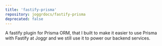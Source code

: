 ```yaml
---
title: 'fastify-prisma'
repository: joggrdocs/fastify-prisma
deprecated: false
---
```


A fastify plugin for Prisma ORM, that I built to make it easier to use Prisma with Fastify at Joggr and we still
use it to power our backend services.
